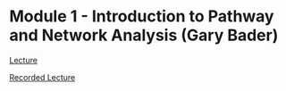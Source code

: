 # Module 1 -  Introduction to Pathway and Network Analysis (Gary Bader) {#intro}

[Lecture](./lectures/Pathways_Toronto_2021_Module1-GeneListIntro-Bader-live.pdf)  

[Recorded Lecture](https://www.youtube.com/watch?v=W77Gl8G0B5w&list=PL3izGL6oi0S-xaoH8p9LnJD8RQm8eNWF2&index=2)



